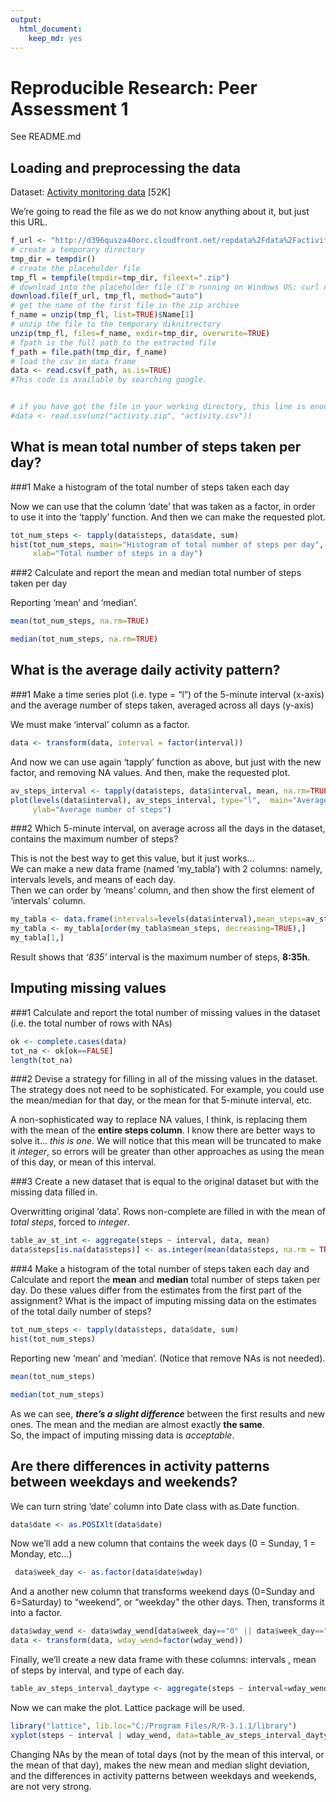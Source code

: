 ```yaml
---
output:
  html_document:
    keep_md: yes
---
```

# Reproducible Research: Peer Assessment 1

See README.md 

## Loading and preprocessing the data
Dataset: [Activity monitoring data](https://d396qusza40orc.cloudfront.net/repdata%2Fdata%2Factivity.zip) [52K]

We're going to read the file as we do not know anything about it, but just this URL.

```r
f_url <- "http://d396qusza40orc.cloudfront.net/repdata%2Fdata%2Factivity.zip"
# create a temporary directory
tmp_dir = tempdir()
# create the placeholder file
tmp_fl = tempfile(tmpdir=tmp_dir, fileext=".zip")
# download into the placeholder file (I'm running on Windows OS: curl not needed)
download.file(f_url, tmp_fl, method="auto")
# get the name of the first file in the zip archive
f_name = unzip(tmp_fl, list=TRUE)$Name[1]
# unzip the file to the temporary diknitrectory
unzip(tmp_fl, files=f_name, exdir=tmp_dir, overwrite=TRUE)
# fpath is the full path to the extracted file
f_path = file.path(tmp_dir, f_name)
# load the csv in data frame
data <- read.csv(f_path, as.is=TRUE)
#This code is available by searching google.


# if you have got the file in your working directory, this line is enough to read it.
#data <- read.csv(unz("activity.zip", "activity.csv"))
```


## What is mean total number of steps taken per day?
###1 Make a histogram of the total number of steps taken each day

Now we can use that the column 'date' that was taken as a factor, in order to use it into the 'tapply' function. And then we can make the requested plot.  
```r
tot_num_steps <- tapply(data$steps, data$date, sum)
hist(tot_num_steps, main="Histogram of total number of steps per day", 
     xlab="Total number of steps in a day")
```

###2 Calculate and report the mean and median total number of steps taken per day  

Reporting 'mean' and 'median'.  
```r
mean(tot_num_steps, na.rm=TRUE)
```
```r
median(tot_num_steps, na.rm=TRUE)
```

## What is the average daily activity pattern?
###1 Make a time series plot (i.e. type = "l") of the 5-minute interval (x-axis) and the average number of steps taken, averaged across all days (y-axis)  

We must make 'interval' column as a factor.  
```r
data <- transform(data, interval = factor(interval))
```
And now we can use again 'tapply' function as above, but just with the new factor, and removing NA values.
And then, make the requested plot.  
```r
av_steps_interval <- tapply(data$steps, data$interval, mean, na.rm=TRUE)
plot(levels(data$interval), av_steps_interval, type="l",  main="Average number of steps averaged over all days", xlab="Interval", 
     ylab="Average number of steps")
```

###2 Which 5-minute interval, on average across all the days in the dataset, contains the maximum number of steps?  

This is not the best way to get this value, but it just works...  
We can make a new data frame (named 'my_tabla') with 2 columns: namely, intervals levels, and means of each day.  
Then we can order by 'means' column, and then show the first element of 'intervals' column.  
```r
my_tabla <- data.frame(intervals=levels(data$interval),mean_steps=av_steps_interval, stringsAsFactors=FALSE)
my_tabla <- my_tabla[order(my_tabla$mean_steps, decreasing=TRUE),]
my_tabla[1,]
```
Result shows that *'835'* interval is the maximum number of steps, **8:35h**.  

## Imputing missing values
###1 Calculate and report the total number of missing values in the dataset (i.e. the total number of rows with NAs) 

```r
ok <- complete.cases(data)
tot_na <- ok[ok==FALSE]
length(tot_na)
```

###2  Devise a strategy for filling in all of the missing values in the dataset. The strategy does not need to be sophisticated. For example, you could use the mean/median for that day, or the mean for that 5-minute interval, etc.  

A non-sophisticated way to replace NA values, I think, is replacing them with the mean of the **entire steps column**. I know there are better ways to solve it... *this is one*.
We will notice that this mean will be truncated to make it *integer*, so errors will be greater than other approaches as using the mean of this day, or mean of this interval.

###3 Create a new dataset that is equal to the original dataset but with the missing data filled in.  

Overwritting original 'data'. Rows non-complete are filled in with the mean of *total steps*, forced to *integer*.  

```r
table_av_st_int <- aggregate(steps ~ interval, data, mean)
data$steps[is.na(data$steps)] <- as.integer(mean(data$steps, na.rm = TRUE))

```

###4 Make a histogram of the total number of steps taken each day and Calculate and report the **mean** and **median** total number of steps taken per day. Do these values differ from the estimates from the first part of the assignment? What is the impact of imputing missing data on the estimates of the total daily number of steps?

```r
tot_num_steps <- tapply(data$steps, data$date, sum)
hist(tot_num_steps)
```

Reporting new 'mean' and 'median'. (Notice that remove NAs is not needed).   

```r
mean(tot_num_steps)
```
```r
median(tot_num_steps)
```

As we can see, ***there's a slight difference*** between the first results and new ones. The mean and the median are almost exactly **the same**.  
So, the impact of imputing missing data is *acceptable*.     

## Are there differences in activity patterns between weekdays and weekends?  

We can turn string 'date' column into Date class with as.Date function.     
```r
data$date <- as.POSIXlt(data$date)
```
Now we'll add a new column that contains the week days (0 = Sunday, 1 = Monday, etc...)     
```r
 data$week_day <- as.factor(data$date$wday)
```
And a another new column that transforms weekend days (0=Sunday and 6=Saturday) to "weekend", or "weekday" the other days. Then, transforms it into a factor.  
```r
data$wday_wend <- data$wday_wend[data$week_day=="0" || data$week_day=="6"] <- c("weekend","weekday")
data <- transform(data, wday_wend=factor(wday_wend))
```
Finally, we'll create a new data frame with these columns: intervals , mean of steps by interval, and type of each day.   
```r
table_av_steps_interval_daytype <- aggregate(steps ~ interval+wday_wend, data, mean)
```


Now we can make the plot. Lattice package will be used.  
```r
library("lattice", lib.loc="C:/Program Files/R/R-3.1.1/library")
xyplot(steps ~ interval | wday_wend, data=table_av_steps_interval_daytype, layout=c(1,2), type="l")
```

Changing NAs by the mean of total days (not by the mean of this interval, or the mean of that day), makes the new mean and median slight deviation, and the differences in activity patterns between weekdays and weekends, are not very strong.


